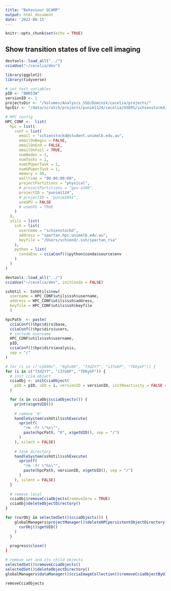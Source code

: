 ```yaml
---
title: "Behaviour GCAMP"
output: html_document
date: '2022-08-15'
---
```


```r
knitr::opts_chunk$set(echo = TRUE)
```

## Show transition states of live cell imaging

```r
devtools::load_all("../")
cciaUse("~/cecelia/dev")

library(ggplot2)
library(tidyverse)
```

```r
# set test variables
pID <- "8BR53W"
versionID <- 1
projectsDir <- "/Volumes/Analysis_SSD/Dominik/cecelia/projects/"
hpcDir <- "/data/scratch/projects/punim1124/cecelia/USERS/schienstockd/"
```

```r
# HPC config
HPC_CONF <-  list(
  hpc = list(
    conf = list(
      email = "schienstockd@student.unimelb.edu.au",
      emailOnBegin = FALSE,
      emailOnEnd = FALSE,
      emailOnFail = TRUE,
      numNodes = 1,
      numTasks = 1,
      numCPUperTask = 1,
      numGPUperTask = 1,
      memory = 50,
      walltime = "00-06:00:00",
      projectPartitions = "physical",
      # projectPartitions = "gpu-a100",
      projectID = "punim1124",
      # projectID = "punim1031",
      useGPU = FALSE
      # useGPU = TRUE
    )
  ),
  utils = list(
    ssh = list(
      username = "schienstockd",
      address = "spartan.hpc.unimelb.edu.au",
      keyfile = "/Users/schiend/.ssh/spartan_rsa"
    ),
    python = list(
      condaEnv = cciaConf()$python$conda$source$env
    )
  )
)
```

```r
devtools::load_all("../")
cciaUse("~/cecelia/dev", initConda = FALSE)

sshUtil <- SshUtils$new(
  username = HPC_CONF$utils$ssh$username,
  address = HPC_CONF$utils$ssh$address,
  keyfile = HPC_CONF$utils$ssh$keyfile
  )

hpcPath  <- paste(
  cciaConf()$hpc$dirs$base,
  cciaConf()$hpc$dirs$users,
  # include username
  HPC_CONF$utils$ssh$username,
  pID,
  cciaConf()$hpc$dirs$analysis,
  sep = "/"
)

# for (i in c("LGk0Oc", "9g5v0b", "73d2Y7", "i37o6P", "fD6yGF")) {
for (i in c("73d2Y7", "i37o6P", "fD6yGF")) {
  # init ccia object
  cciaObj <- initCciaObject(
    pID = pID, uID = i, versionID = versionID, initReactivity = FALSE # Skin
  )

  for (x in cciaObj$cciaObjects()) {
    print(x$getUID())
  
    # remove '0'
    handleSystem(sshUtil$sshExecute(
      sprintf(
        "rm -fr \"%s\"",
        paste(hpcPath, "0", x$getUID(), sep = "/")
      )
    ), silent = FALSE)
  
    # task directory
    handleSystem(sshUtil$sshExecute(
      sprintf(
        "rm -fr \"%s\"",
        paste(hpcPath, versionID, x$getUID(), sep = "/")
      )
    ), silent = FALSE)
  }
  
  # remove local
  cciaObj$removeCciaObjects(removeZero = TRUE)
  cciaObj$deleteObjectDirectory()
}
```


```r
for (curObj in selectedSet()$cciaObjects()) {
    globalManagers$projectManager()$deleteHPCpersistentObjectDirectory(
      curObj()$getUID()
    )
  }
  
  progress$close()
}

# remove set and its child objects
selectedSet()$removeCciaObjects()
selectedSet()$deleteObjectDirectory()
globalManagers$dataManager()$cciaImageCollection()$removeCciaObjectByUID(selectedSet()$getUID())

removeCciaObjects
```

